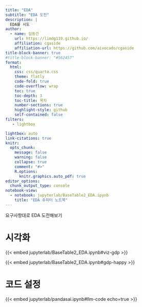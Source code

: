 ```yaml
---
title: "EDA"
subtitle: "EDA 도전"
description: | 
  EDA를 시도
author:
  - name: 임동건
    url: https://limdg119.github.io/
    affiliation: cgaside
    affiliation-url: https://github.com/aivocado/cgaside
title-block-banner: true
#title-block-banner: "#562457"
format:
  html:
    css: css/quarto.css
    theme: flatly
    code-fold: true
    code-overflow: wrap
    toc: true
    toc-depth: 3
    toc-title: 목차
    number-sections: true
    highlight-style: github    
    self-contained: false
filters:
   - lightbox

lightbox: auto
link-citations: true
knitr:
  opts_chunk: 
    message: false
    warning: false
    collapse: true
    comment: "#>" 
    R.options:
      knitr.graphics.auto_pdf: true
editor_options: 
  chunk_output_type: console
notebook-view:
  - notebook: jupyterlab/BaseTable2_EDA.ipynb
    title: "EDA 쥬피터 노트북"
---
```


요구사항대로 EDA 도전해보기 




# 시각화

:::{#viz layout-ncol=2}

{{< embed jupyterlab/BaseTable2_EDA.ipynb#viz-gdp >}}

{{< embed jupyterlab/BaseTable2_EDA.ipynb#gdp-happy >}}

:::

# 코드 설정

{{< embed jupyterlab/pandasai.ipynb#llm-code echo=true >}}